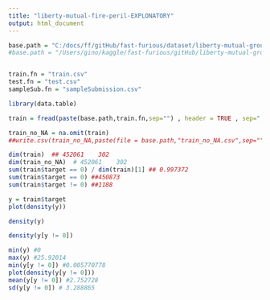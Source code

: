 ```yaml
---
title: "liberty-mutual-fire-peril-EXPLONATORY"
output: html_document
---
```




```r
base.path = "C:/docs/ff/gitHub/fast-furious/dataset/liberty-mutual-group/"
#base.path = "/Users/gino/kaggle/fast-furious/gitHub/liberty-mutual-group/"


train.fn = "train.csv"
test.fn = "test.csv"
sampleSub.fn = "sampleSubmission.csv"

library(data.table)

train = fread(paste(base.path,train.fn,sep="") , header = TRUE , sep=","  )

train_no_NA = na.omit(train)
##write.csv(train_no_NA,paste(file = base.path,"train_no_NA.csv",sep=""), quote=F,row.names=F)

dim(train)  ## 452061    302
dim(train_no_NA)  # 452061    302
sum(train$target == 0) / dim(train)[1] ## 0.997372
sum(train$target == 0) ##450873 
sum(train$target != 0) ##1188

y = train$target
plot(density(y))

density(y)

density(y[y != 0])

min(y) #0
max(y) #25.92014 
min(y[y != 0]) #0.005770778
plot(density(y[y != 0]))
mean(y[y != 0]) #2.752728
sd(y[y != 0]) # 3.288865



```

